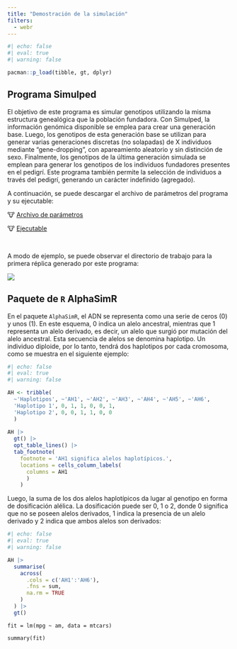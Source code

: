 ```yaml
---
title: "Demostración de la simulación"
filters:
  - webr
---
```


```r
#| echo: false
#| eval: true
#| warning: false

pacman::p_load(tibble, gt, dplyr)
```

## Programa Simulped

El objetivo de este programa es simular genotipos utilizando la misma estructura genealógica que la población fundadora. Con Simulped, la información genómica disponible se emplea para crear una generación base. Luego, los genotipos de esta generación base se utilizan para generar varias generaciones discretas (no solapadas) de X individuos mediante "gene-dropping", con apareamiento aleatorio y sin distinción de sexo. Finalmente, los genotipos de la última generación simulada se emplean para generar los genotipos de los individuos fundadores presentes en el pedigrí. Este programa también permite la selección de individuos a través del pedigrí, generando un carácter indefinido (agregado).

A continuación, se puede descargar el archivo de parámetros del programa y su ejecutable:

<td>&#128046; <a href="Simulped/parameters.txt" class="export">Archivo de parámetros</a></td> <HD>

<td>&#128046; <a href="Softwares/simulped.exe" class="export">Ejecutable</a></td> <br>

A modo de ejemplo, se puede observar el directorio de trabajo para la primera réplica generado por este programa:

![](Imagenes/dir_replica_1.png)

## Paquete de `R` AlphaSimR

En el paquete `AlphaSimR`, el ADN se representa como una serie de ceros (0) y unos (1). En este esquema, 0 indica un alelo ancestral, mientras que 1 representa un alelo derivado, es decir, un alelo que surgió por mutación del alelo ancestral. Esta secuencia de alelos se denomina haplotipo. Un individuo diploide, por lo tanto, tendrá dos haplotipos por cada cromosoma, como se muestra en el siguiente ejemplo:

```r
#| echo: false
#| eval: true
#| warning: false

AH <- tribble(
  ~'Haplotipos', ~'AH1', ~'AH2', ~'AH3', ~'AH4', ~'AH5', ~'AH6',
  'Haplotipo 1', 0, 1, 1, 0, 0, 1,
  'Haplotipo 2', 0, 0, 1, 1, 0, 0
  )
  
AH |>
  gt() |>
  opt_table_lines() |>
  tab_footnote(
    footnote = 'AH1 significa alelos haplotípicos.',
    locations = cells_column_labels(
      columns = AH1
      )
    )
```

Luego, la suma de los dos alelos haplotípicos da lugar al genotipo en forma de dosificación alélica. La dosificación puede ser 0, 1 o 2, donde 0 significa que no se poseen alelos derivados, 1 indica la presencia de un alelo derivado y 2 indica que ambos alelos son derivados:

```r
#| echo: false
#| eval: true
#| warning: false

AH |>
  summarise(
    across(
      .cols = c('AH1':'AH6'),
      .fns = sum,
      na.rm = TRUE
    )
  ) |>
  gt()
```

<!--NOTA: COOLOCAR AQUÍ QUE EL PROGRAMA SIMULPED DA LOS HAPLOTIPOS.-->

```webr-r
fit = lm(mpg ~ am, data = mtcars)

summary(fit)
```
